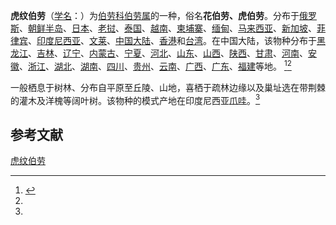 {{speciesbox
| name = 虎纹伯劳
| status = lc
| status_system = iucn3.1
| status_ref = <ref name=iucn146412/>
| image = Tiger shrike (Lanius tigrinus), Hindhede Nature Park, Singapore - 20060921.jpg
| genus = Lanius
| species = tigrinus
| authority = Drapiez, 1828<ref name='id2790'>{{cite web| url =http://www.bioinfo.cn/db05/BjdwSpecies.php?action=view&id=2790| title =虎纹伯劳| work =《中国动物物种编目数据库》| publisher =中国科学院微生物研究所| author =中国科学院动物研究所| accessdate =2009-04-04| deadurl =yes| archiveurl =https://web.archive.org/web/20160305022207/http://www.bioinfo.cn/db05/BjdwSpecies.php?action=view&id=2790| archivedate =2016-03-05| df =}}</ref>
}}

'''虎纹伯劳'''（[[学名|学名]]：{{lang|la|''Lanius tigrinus''}}）为[[伯劳科|伯劳科]][[伯劳属|伯劳属]]的一种，俗名'''花伯劳、虎伯劳'''。分布于[[俄罗斯|俄罗斯]]、[[朝鲜半岛|朝鲜半岛]]、[[日本|日本]]、[[老挝|老挝]]、[[泰国|泰国]]、[[越南|越南]]、[[柬埔寨|柬埔寨]]、[[缅甸|缅甸]]、[[马来西亚|马来西亚]]、[[新加坡|新加坡]]、[[菲律宾|菲律宾]]、[[印度尼西亚|印度尼西亚]]、[[文莱|文莱]]、[[中国大陆|中国大陆]]、[[香港|香港]]和[[台湾|台湾]]。在中国大陆，该物种分布于[[黑龙江|黑龙江]]、[[吉林|吉林]]、[[辽宁|辽宁]]、[[内蒙古|内蒙古]]、[[宁夏|宁夏]]、[[河北|河北]]、[[山东|山东]]、[[山西|山西]]、[[陕西|陕西]]、[[甘肃|甘肃]]、[[河南|河南]]、[[安徽|安徽]]、[[浙江|浙江]]、[[湖北|湖北]]、[[湖南|湖南]]、[[四川|四川]]、[[贵州|贵州]]、[[云南|云南]]、[[广西|广西]]、[[广东|广东]]、[[福建|福建]]等地。
<ref name="iucn146412">{{IUCN2010
|assessors=BirdLife International
|year=2009
|id=146412
|title=Lanius tigrinus
|version=3.1
|downloaded= 2010-10-01
}}</ref><ref name='id2790'/>

一般栖息于树林、分布自平原至丘陵、山地，喜栖于疏林边缘以及巢址选在带荆棘的灌木及洋槐等阔叶树。该物种的模式产地在印度尼西亚[[爪哇|爪哇]]。<ref name='id2790'/>

== 参考文献 ==
{{reflist}}
{{Taxonbar|from=Q601672}}

[[Category:伯劳属|虎纹伯劳]]